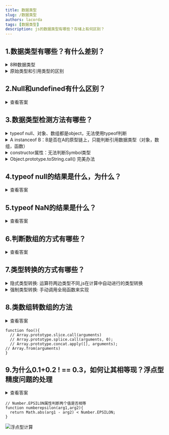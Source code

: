```yaml
---
title: 数据类型
slug: /数据类型
authors: lacorda
tags: [数据类型]
description: js的数据类型有哪些？存储上有何区别？
---
```


## 1.数据类型有哪些？有什么差别？

<details>
<summary>8种数据类型</summary>
<ul>
<li>7种原始类型：<Highlight>Undefined</Highlight>、<Highlight>Null</Highlight>、<Highlight>Boolean</Highlight>、<Highlight>String</Highlight>、<Highlight>Number</Highlight>、<Highlight>Symbol</Highlight>（ES6）、<Highlight>BigInt</Highlight>（ES6）</li>
<li>1种引用类型：<Highlight>Object</Highlight></li>
</ul>
</details>
<details>
<summary>原始类型和引用类型的区别</summary>
<ul>
<li>原始类型：值直接存储在栈中</li>
<li>引用类型：在栈中存储指向地址的指针，引用值存储在堆中，解释器通过指针地址，找到在栈中的值</li>
</ul>
</details>


## 2.Null和undefined有什么区别？
<details>
  <summary>查看答案</summary>
  <div>
  <table>
    <tr>
      <th></th>
      <th>定义</th>
      <th>转数值类型</th>
    </tr>
    <tr>
      <td>null</td>
      <td>空对象</td>
      <td>0</td>
    </tr>
    <tr>
      <td>undefined</td>
      <td>未赋值的变量，对象未赋值的属性，函数没有返回值</td>
      <td>NaN</td>
    </tr>
  </table>
  </div>
</details>

## 3.数据类型检测方法有哪些？
<details>
<summary>typeof  null、对象、数组都是object，无法使用typeof判断</summary>
<pre>typeof undefined // undefined</pre>
<pre>typeof null      // object</pre>
<pre>typeof true      // boolean</pre>
<pre>typeof ‘str’       // string</pre>
<pre>typeof 1         // number</pre>
<pre>typeof Symbol(1) // symbol</pre>
<pre>typeof 1n        // bigint</pre>
<pre>typeof []        // object</pre>
<pre>typeof {}        // object</pre>
<pre>typeof function() {} // function</pre>
</details>

<details>
  <summary>A instanceof B：B是否在A的原型链上，只能判断引用数据类型（对象，数组，函数）</summary>
  <div>
    <pre>undefined instanceof undefined    // Right-hand side of 'instanceof' is not an object</pre>
    <pre>null instanceof null              // Right-hand side of 'instanceof' is not an object</pre>
    <pre>true instanceof Boolean           // false</pre>
    <pre>‘str’ instanceof String           // false</pre>
    <pre>1 instanceof Number               // false</pre>
    <pre>Symbol(1) instanceof Symbol       // false</pre>
    <pre>1n instanceof BigInt              // false</pre>
    <pre>[] instanceof Array               // true</pre>
    <pre>{} instanceof Object              // true</pre>
    <pre>function(){} instanceof Function  // true</pre>
  </div>
</details>
<details>
  <summary>constructor属性：无法判断Symbol类型</summary>
  <div>
    <pre>true.constructor === Boolean             // true</pre>
    <pre>‘str’.constructor === String               // true</pre>
    <pre>1.constructor === Number                 // true</pre>
    <pre>Symbol(1).constructor === Symbol         // false</pre>
    <pre>1n.constructor === BigInt                // true</pre>
    <pre>[].constructor === Array                 // true</pre>
    <pre>({}).constructor === Object              // true</pre>
    <pre>(function(){}).constructor === Function  // true</pre>
    <pre>如果修改一个对象的prototype原型，则对象的constructor为prototype的类型</pre>
  </div>
</details>
<details>
  <summary>Object.prototype.toString.call() 完美办法</summary>
  <div>
    <pre>Object.prototype.toString.call(undefined)       // '[object Undefined]'</pre>
    <pre>Object.prototype.toString.call(null)            // '[object Null]'</pre>
    <pre>Object.prototype.toString.call(true)            // '[object Boolean]'</pre>
    <pre>Object.prototype.toString.call(‘str’)             // '[object String]'</pre>
    <pre>Object.prototype.toString.call(1)               // '[object Number]'</pre>
    <pre>Object.prototype.toString.call(Symbol(1))       // '[object Symbol]'</pre>
    <pre>Object.prototype.toString.call(1n)              // '[object BigInt]'</pre>
    <pre>Object.prototype.toString.call([])              // '[object Array]'</pre>
    <pre>Object.prototype.toString.call({})              // '[object Object]'</pre>
    <pre>Object.prototype.toString.call(function(){})    // '[object Function]'</pre>
  </div>
</details>

## 4.typeof null的结果是什么，为什么？
<details>
<summary>查看答案</summary>
<pre>typeof null; // object </pre>
<ul>
<li>因为null的类型标签跟object一样都是000</li>
</ul>
</details>

## 5.typeof NaN的结果是什么？
<details>
<summary>查看答案</summary>
<div>
number
</div>
</details>

## 6.判断数组的方式有哪些？
<details>
<summary>查看答案</summary>
<pre>[] instanceof Array</pre>
<pre>[].constructor === Array           // 构造函数</pre>
<pre>Array.prototype.isPrototypeof([])  // 原型方法isPrototypeof()判断Array是否在数组的原型链上</pre>
<pre>[].__proto__ === Array.prototype   // 数组的__proto__属性 = Array的原型</pre>
<pre>Object.getPrototypeOf(arr) === Array.prototype // Object.getPrototypeOf()返回指定对象的原型</pre>
<pre>Object.prototype.toString.call([]) === ‘[object Array]’</pre>
<pre>Array.isArray([])</pre>
</details>

## 7.类型转换的方式有哪些？
<details>
<summary>隐式类型转换: 运算符两边类型不同,js在计算中自动进行的类型转换</summary>
<ul>
<li>数字 加 字符串: 转字符串</li>
<li>数字 加 undefined/null/boolean: 转数字</li>
<li>数字 减/乘/除 字符串: 转数字</li>
<li>符串 加 undefined/null/boolean: 转字符串</li>
<li>boolean 加/减/乘/除 undefined/null: 转数字(undefined转数字为NaN)</li>
<li>对象的加/减/乘/除: 转Object.prototype.toString.call(obj)</li>
<li>等于号、大于号、小于号的比较运算</li>
</ul>
</details>
<details>
<summary>强制类型转换: 手动调用全局函数来实现</summary>
<ul>
<li>Number()</li>
<li>Boolean()</li>
<li>String()</li>
<li>parseInt()</li>
<li>parseFloat()</li>
</ul>
</details>

## 8.类数组转数组的方法
<details>
<summary>查看答案</summary>
<ul>
<li>使用<Highlight>call</Highlight>和<Highlight>apply</Highlight>方法改变<Highlight>this</Highlight>指向，再<Highlight>slice</Highlight>/<Highlight>splice</Highlight>/<Highlight>concat</Highlight>原型方法</li>
<li>使用<Highlight>Array.from</Highlight>转数组</li>
<li>使用<Highlight>...</Highlight>扩展运算符转数组</li>
<li>创建一个空数组，使用<Highlight>for...in</Highlight>遍历类数组的<Highlight>key</Highlight>/<Highlight>value</Highlight></li>
</ul>
</details>

```
function foo(){ 
  // Array.prototype.slice.call(arguments)
  // Array.prototype.splice.call(arguments, 0);
  // Array.prototype.concat.apply([], arguments);
// Array.from(arguments) 
}
```


## 9.为什么0.1+0.2 ! == 0.3，如何让其相等现？浮点型精度问题的处理
<details>
<summary>查看答案</summary>
<ul>
<li>计算机中数据是通过二进制方式存储的，0.1+0.2两个数的二进制之和。0.1+0.2 = 0.30000000000000004</li>
</ul>
</details>

```
// Number.EPSILON属性判断两个值是否相等
function numberepsilon(arg1,arg2){                   
  return Math.abs(arg1 - arg2) < Number.EPSILON;     
}  
```

![浮点型计算](@site/static/docs/01.Javascript篇/浮点型计算.png)


















